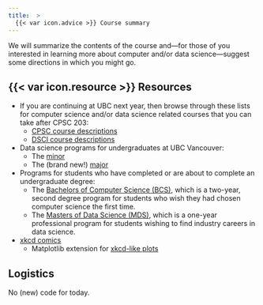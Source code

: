 ```yaml
---
title:  >
  {{< var icon.advice >}} Course summary 
---
```


We will summarize the contents of the course and---for those of you interested in learning more about computer and/or data science---suggest some directions in which you might go.

## {{< var icon.resource >}} Resources

- If you are continuing at UBC next year, then browse through these lists for computer science and/or data science related courses that you can take after CPSC 203:
  - [CPSC course descriptions](https://vancouver.calendar.ubc.ca/course-descriptions/subject/cpscv)
  - [DSCI course descriptions](https://vancouver.calendar.ubc.ca/course-descriptions/subject/dsciv)
- Data science programs for undergraduates at UBC Vancouver:
  - The [minor](https://datascience.ubc.ca/minor)
  - The (brand new!) [major](https://datascience.ubc.ca/major)
- Programs for students who have completed or are about to complete an undergraduate degree:
  - The [Bachelors of Computer Science (BCS)](https://www.cs.ubc.ca/students/undergrad/degree-programs/bcs-program-second-degree), which is a two-year, second degree program for students who wish they had chosen computer science the first time.
  - The [Masters of Data Science (MDS)](https://masterdatascience.ubc.ca/), which is a one-year professional program for students wishing to find industry careers in data science.
- [xkcd comics](https://xkcd.com)
  - Matplotlib extension for [xkcd-like plots](https://matplotlib.org/stable/api/_as_gen/matplotlib.pyplot.xkcd.html)

## Logistics

No (new) code for today.

